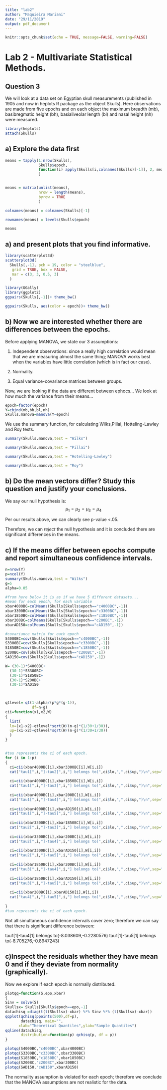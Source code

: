 ```yaml
---
title: "lab2"
author: "Maquieira Mariani"
date: "29/11/2019"
output: pdf_document
---
```


```r
knitr::opts_chunk$set(echo = TRUE, message=FALSE, warning=FALSE)
```

# Lab 2 - Multivariate Statistical Methods.
## Question 3


We will look at a data set on Egyptian skull measurements (published in 1905 and now in heplots R package as the object Skulls). Here observations are made from five epochs and on each object the maximum breadth (mb), basibregmatic height (bh), basialiveolar length (bl) and nasal height (nh) were measured.
```r
library(heplots)
attach(Skulls)
```


## a) Explore the data first 
```r
means = tapply(1:nrow(Skulls), 
               Skulls$epoch, 
               function(i) apply(Skulls[i,colnames(Skulls)[-1]], 2, mean)
               )


means = matrix(unlist(means), 
               nrow = length(means), 
               byrow = TRUE
               )

colnames(means) = colnames(Skulls)[-1]

rownames(means) = levels(Skulls$epoch)

means
```



## a) and present plots that you find informative.
```r
library(scatterplot3d)
scatterplot3d(
  Skulls[,-1], pch = 19, color = "steelblue",
   grid = TRUE, box = FALSE,
   mar = c(3, 3, 0.5, 3)        
  )

```


```r
library(GGally)
library(ggplot2)
ggpairs(Skulls[,-1])+ theme_bw()
```



```r
ggpairs(Skulls, aes(color = epoch))+ theme_bw()
```






\newpage
## b) Now we are interested whether there are differences between the epochs. 



Before applying MANOVA, we state our 3 assumptions:


1) Independent observations: since a really high correlation would mean that we are measuring almost the same thing; MANOVA works best when the variables have little correlation (which is in fact our case).

2) Normality.

3) Equal variance-covariance matrices between groups.

Now, we are looking if the data are different between ephocs... We look at how much the variance from their means...
```r
epoch=factor(epoch)
Y=cbind(mb,bh,bl,nh)
Skulls.manova=manova(Y~epoch)
```


We use the summary function, for calculating Wilks,Pillai, Hotteling-Lawley and Roy tests.
```r
summary(Skulls.manova,test = "Wilks")
```



```r
summary(Skulls.manova,test = "Pillai")
```


```r
summary(Skulls.manova,test = "Hotelling-Lawley")
```


```r
summary(Skulls.manova,test = "Roy")
```

## b) Do the mean vectors differ? Study this question and justify your conclusions.

We say our null hypothesis is: $$\mu_1=\mu_2=\mu_3=\mu_4$$

Per our results above, we can clearly see p-value <.05.

Therefore, we can *reject* the null hypothesis and it is concluded there are significant differences in the means.




\newpage
## c) If the means differ between epochs compute and report simultaneous confidence intervals.
```r
n=nrow(Y)
p=ncol(Y)
summary(Skulls.manova,test = "Wilks")
g=5
alpha=0.05

#from here below it is as if we have 5 different datasets...
#mean for each epoch, for each variable
xbar4000BC=colMeans(Skulls[Skulls$epoch=="c4000BC",-1])
xbar3300BC=colMeans(Skulls[Skulls$epoch=="c3300BC",-1])
xbar1850BC=colMeans(Skulls[Skulls$epoch=="c1850BC",-1])
xbar200BC=colMeans(Skulls[Skulls$epoch=="c200BC",-1])
xbarAD150=colMeans(Skulls[Skulls$epoch=="cAD150",-1])

#covariance matrix for each epoch
S4000BC=cov(Skulls[Skulls$epoch=="c4000BC",-1])
S3300BC=cov(Skulls[Skulls$epoch=="c3300BC",-1])
S1850BC=cov(Skulls[Skulls$epoch=="c1850BC",-1])
S200BC=cov(Skulls[Skulls$epoch=="c200BC",-1])
SAD150=cov(Skulls[Skulls$epoch=="cAD150",-1])

W= (30-1)*S4000BC+
  (30-1)*S3300BC+
  (30-1)*S1850BC+
  (30-1)*S200BC+
  (30-1)*SAD150
  


qtlevel= qt(1-alpha/(p*g*(g-1)),
            df=n-g)
cii=function(x1,x2,W)
{
  list(
  lo=(x1-x2)-qtlevel*sqrt(W/(n-g)*(1/30+1/30)),
  up=(x1-x2)+qtlevel*sqrt(W/(n-g)*(1/30+1/30))
  )
}


#tau represents the ci of each epoch.
for (i in 1:p)
{ 
  ci=cii(xbar4000BC[i],xbar3300BC[i],W[i,i])
  cat("tau1[",i,"]-tau2[",i,"] belongs to(",ci$lo,",",ci$up,")\n",sep="")
  
  ci=cii(xbar4000BC[i],xbar1850BC[i],W[i,i])
  cat("tau1[",i,"]-tau3[",i,"] belongs to(",ci$lo,",",ci$up,")\n",sep="")
  
  ci=cii(xbar4000BC[i],xbar200BC[i],W[i,i])
  cat("tau1[",i,"]-tau4[",i,"] belongs to(",ci$lo,",",ci$up,")\n",sep="")
  
  ci=cii(xbar4000BC[i],xbarAD150[i],W[i,i])
  cat("tau1[",i,"]-tau5[",i,"] belongs to(",ci$lo,",",ci$up,")\n",sep="")
  
  ci=cii(xbar3300BC[i],xbar1850BC[i],W[i,i])
  cat("tau2[",i,"]-tau3[",i,"] belongs to(",ci$lo,",",ci$up,")\n",sep="")
  
  ci=cii(xbar3300BC[i],xbar200BC[i],W[i,i])
  cat("tau2[",i,"]-tau4[",i,"] belongs to(",ci$lo,",",ci$up,")\n",sep="")
  
  ci=cii(xbar3300BC[i],xbarAD150[i],W[i,i])
  cat("tau2[",i,"]-tau5[",i,"] belongs to(",ci$lo,",",ci$up,")\n",sep="")
  
  ci=cii(xbar1850BC[i],xbar200BC[i],W[i,i])
  cat("tau3[",i,"]-tau4[",i,"] belongs to(",ci$lo,",",ci$up,")\n",sep="")
  
  ci=cii(xbar1850BC[i],xbarAD150[i],W[i,i])
  cat("tau3[",i,"]-tau5[",i,"] belongs to(",ci$lo,",",ci$up,")\n",sep="")
  
  ci=cii(xbar200BC[i],xbarAD150[i],W[i,i])
  cat("tau4[",i,"]-tau5[",i,"] belongs to(",ci$lo,",",ci$up,")\n",sep="")
  
}  
#tau represents the ci of each epoch.
```

Not all simultaneous confidence intervals cover zero; therefore we can say that there is significant difference between:

tau1[1]-tau4[1] belongs to(-8.038609,-0.2280576)
tau1[1]-tau5[1] belongs to(-8.705276,-0.8947243)









\newpage
## c)Inspect the residuals whether they have mean 0 and if they deviate from normality (graphically).

Now we explore if each epoch is normally distributed.
```r
plotqq=function(S,epo,xbar)
{
Sinv = solve(S)
Skullsx= Skulls[Skulls$epoch==epo,-1]
datachisq =diag(t(t(Skullsx)-xbar) %*% Sinv %*% (t(Skullsx)-xbar))
qqplot(qchisq(ppoints(500),df=p),
       datachisq, main="",
      xlab="Theoretical Quantiles",ylab="Sample Quantiles")
qqline(datachisq,
       distribution=function(p) qchisq(p, df = p))
}

plotqq(S4000BC,"c4000BC",xbar4000BC)
plotqq(S3300BC,"c3300BC",xbar3300BC)
plotqq(S1850BC,"c1850BC",xbar1850BC)
plotqq(S200BC,"c200BC",xbar200BC)
plotqq(SAD150,"cAD150",xbarAD150)
```

The normality assumption is violated for each epoch; therefore we conclude that the MANOVA assumptions are not realistic for the data.





